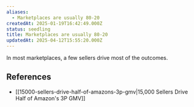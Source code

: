 ```yaml
---
aliases:
  - Marketplaces are usually 80-20
createdAt: 2025-01-19T16:42:49.000Z
status: seedling
title: Marketplaces are usually 80-20
updatedAt: 2025-04-12T15:55:20.000Z
---
```

In most marketplaces, a few sellers drive most of the outcomes.

## References

- [[15000-sellers-drive-half-of-amazons-3p-gmv|15,000 Sellers Drive Half of Amazon's 3P GMV]]
